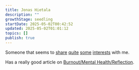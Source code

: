 ```yaml
---
title: Jonas Hietala
description: ""
growthStage: seedling
startDate: 2025-05-02T00:42:52
updated: 2025-05-02T01:01:12
topics: []
publish: true
---
```


Someone that seems to [share](https://www.jonashietala.se/blog/2025/01/20/securing_my_partners_digital_life/) [quite](https://www.jonashietala.se/blog/2025/02/18/ill_give_up_neovim_when_you_pry_it_from_my_cold_dead_hands/) [some](https://www.jonashietala.se/blog/2024/01/11/exploring_the_gleam_ffi/) [interests](https://www.jonashietala.se/blog/2025/01/06/first_impressions_of_ghostty/) with me.

Has a really good article on [Burnout/Mental Health/Reflection](https://www.jonashietala.se/blog/2023/03/14/battling_burnout/).
